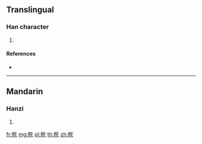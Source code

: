 {{character info/new}}
==Translingual==

===Han character===
{{Han char|rn=115|rad=禾|as=06|sn=11|four=23914|canj=HDJHP}}

# {{defn|Han|sort=禾06}}

====References====
* {{Han ref|kx=0853.020|dkj=25043|dj=1277.100|hdz=42605.070|uh=79FA|ud=31226|bh=D6C4|bd=54980}}

----

==Mandarin==

===Hanzi===
{{cmn-hanzi|pin=[[dù]] ([[du4]])|wg=tu<sup>4</sup>}}

# {{defn|lang=cmn|sort=禾06}}

[[fr:秺]]
[[mg:秺]]
[[pl:秺]]
[[th:秺]]
[[zh:秺]]